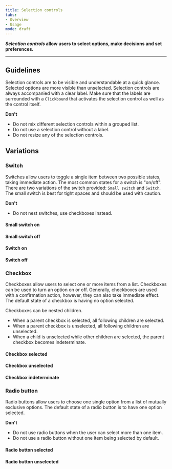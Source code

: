 ```yaml
---
title: Selection controls 
tabs: 
- Overview
- Usage
mode: draft
---
```


***Selection controls* allow users to select options, make decisions and set preferences.**
<!--One to two sentences as an introduction to the component-->

***

## Guidelines
<!--List how to use it, sizes, widths, grid interactions, color allowances -->

Selection controls are to be visible and understandable at a quick glance. Selected options are more visible than unselected. Selection controls are always accompanied with a clear label. Make sure that the labels are surrounded with a `Clickbound` that activates the selection control as well as the control itself.


**Don't**
<!--Bullet point list if needed -->

* Do not mix different selection controls within a grouped list. 
* Do not use a selection control without a label.
* Do not resize any of the selection controls. 

## Variations 
<!--One ### heading per frame in Figma, explaining each component in that frame. One 'content' section per variation if needed -->


### Switch

Switches allow users to toggle a single item between two possible states, taking immediate action. The most common states for a switch is "on/off". There are two variations of the switch provided: `Small switch` and `Switch`. The small switch is best for tight spaces and should be used with caution. 

**Don't**
<!--Bullet point list if needed -->

* Do not nest switches, use checkboxes instead. 

#### Small switch on
<Embed url="https://www.figma.com/file/0bGXR2sCwMVSDNyyzu5BXrO5/Desktop-UI?node-id=1432%3A976" />

#### Small switch off
<Embed url="https://www.figma.com/file/0bGXR2sCwMVSDNyyzu5BXrO5/Desktop-UI?node-id=1432%3A977" />

#### Switch on
<Embed url="https://www.figma.com/file/0bGXR2sCwMVSDNyyzu5BXrO5/Desktop-UI?node-id=1471%3A2" />

#### Switch off
<Embed url="https://www.figma.com/file/0bGXR2sCwMVSDNyyzu5BXrO5/Desktop-UI?node-id=1471%3A14" />


### Checkbox

Checkboxes allow users to select one or more items from a list. Checkboxes can be used to turn an option on or off. Generally, checkboxes are used with a confirmation action, however, they can also take immediate effect. The default state of a checkbox is having no option selected. 

Checkboxes can be nested children.
  * When a parent checkbox is selected, all following children are selected. 
  * When a parent checkbox is unselected, all following children are unselected. 
  * When a child is unselected while other children are selected, the parent checkbox becomes indeterminate. 
 


#### Checkbox selected
<Embed url="https://www.figma.com/file/0bGXR2sCwMVSDNyyzu5BXrO5/Desktop-UI?node-id=1432%3A978" />

#### Checkbox unselected
<Embed url="https://www.figma.com/file/0bGXR2sCwMVSDNyyzu5BXrO5/Desktop-UI?node-id=1432%3A979" />

#### Checkbox indeterminate
<Embed url="https://www.figma.com/file/0bGXR2sCwMVSDNyyzu5BXrO5/Desktop-UI?node-id=1432%3A980" />


### Radio button

Radio buttons allow users to choose one single option from a list of mutually exclusive options. The default state of a radio button is to have one option selected. 


**Don't**
<!--Bullet point list if needed -->

* Do not use radio buttons when the user can select more than one item. 
* Do not use a radio button without one item being selected by default. 

#### Radio button selected

<Embed url="https://www.figma.com/file/0bGXR2sCwMVSDNyyzu5BXrO5/Desktop-UI?node-id=1432%3A981" />

#### Radio button unselected

<Embed url="https://www.figma.com/file/0bGXR2sCwMVSDNyyzu5BXrO5/Desktop-UI?node-id=1432%3A982" />

